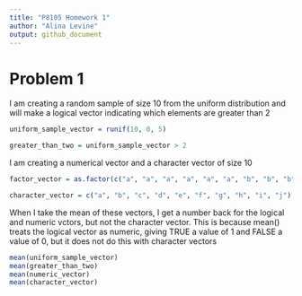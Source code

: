 ```yaml
---
title: "P8105 Homework 1"
author: "Alina Levine"
output: github_document
---
```


# Problem 1


I am creating a random sample of size 10 from the uniform distribution and will make 
a logical vector indicating which elements are greater than 2

```r

uniform_sample_vector = runif(10, 0, 5)

greater_than_two = uniform_sample_vector > 2

```

I am creating a numerical vector and a character vector of size 10

```r
factor_vector = as.factor(c("a", "a", "a", "a", "a", "a", "b", "b", "b", "b"))

character_vector = c("a", "b", "c", "d", "e", "f", "g", "h", "i", "j")

```

When I take the mean of these vectors, I get a number back for the 
logical and numeric vctors, but not the character vector. This is because
mean() treats the logical vector as numeric, giving TRUE a value of 1
and FALSE a value of 0, but it does not do this with character vectors

```r
mean(uniform_sample_vector)
mean(greater_than_two)
mean(numeric_vector)
mean(character_vector)

```




